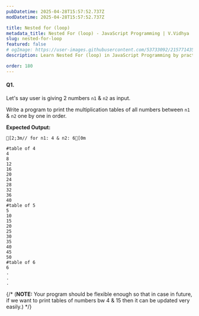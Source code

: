 ```yaml
---
pubDatetime: 2025-04-28T15:57:52.737Z
modDatetime: 2025-04-28T15:57:52.737Z

title: Nested for (loop)
metadata_title: Nested For (loop) - JavaScript Programming | V.Vidhya
slug: nested-for-loop
featured: false
# ogImage: https://user-images.githubusercontent.com/53733092/215771435-25408246-2309-4f8b-a781-1f3d93bdf0ec.png
description: Learn Nested For (loop) in JavaScript Programming by practicing exercises based on real-world scenarios with V.Vidhya.

order: 180
---
```


#### Q1.

Let's say user is giving 2 numbers `n1` & `n2` as input.

Write a program to print the multiplication tables of all numbers between `n1` & `n2` one by one in order.

**Expected Output:**

```ansi
[2;3m// for n1: 4 & n2: 6[0m

#table of 4
4
8
12
16
20
24
28
32
36
40
#table of 5
5
10
15
20
25
30
35
40
45
50
#table of 6
6
.
.
.
```

{/* (**NOTE:** Your program should be flexible enough so that in case in future, if we want to print tables of numbers bw 4 & 15 then it can be updated very easily.) */}